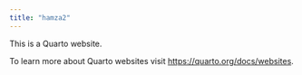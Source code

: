 ```yaml
---
title: "hamza2"
---
```


This is a Quarto website.

To learn more about Quarto websites visit <https://quarto.org/docs/websites>.
